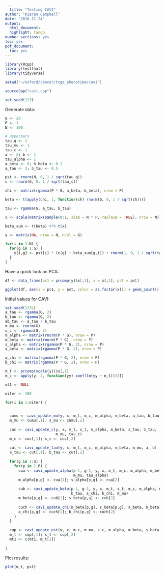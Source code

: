 ```yaml
---
  title: "Testing CAVI"
author: "Kieran Campbell"
date: '2016-11-24'
output:
  html_document:
  highlight: tango
number_sections: yes
toc: yes
pdf_document:
  toc: yes
---
```

  
```r

library(Rcpp)
library(testthat)
library(tidyverse)

setwd("~/oxford/cancer/tcga_phenotime/cavi")

sourceCpp("cavi.cpp")

set.seed(123)
```

Generate data:

```r
G <- 20
P <- 1
N <- 100

# Hyperpars
tau_q <- 1
tau_mu <- 1
tau_c <- 1
a <- 2; b <- 1
tau_alpha <- 1
a_beta <- 6; b_beta <- 0.1
a_tau <- 2; b_tau <- 0.5

pst <- rnorm(N, 0, 1 / sqrt(tau_q))
c <- rnorm(G, 0, 1 / sqrt(tau_c))

chi <- matrix(rgamma(P * G, a_beta, b_beta), nrow = P)

beta <- t(apply(chi, 1, function(ch) rnorm(G, 0, 1 / sqrt(ch))))

tau <- rgamma(G, a_tau, b_tau)

x <- scale(matrix(sample(0:1, size = N * P, replace = TRUE), nrow = N))

beta_sum <- t(beta) %*% t(x)

y <- matrix(NA, nrow = N, ncol = G)

for(i in 1:N) {
  for(g in 1:G) {
    y[i,g] <- pst[i] * (c[g] + beta_sum[g,i]) + rnorm(1, 0, 1 / sqrt(tau[g]))
  }
}
```

Have a quick look on PCA:

```r
df <- data_frame(pc1 = prcomp(y)$x[,1], x = x[,1], pst = pst)

ggplot(df, aes(x = pc1, y = pst, color = as.factor(x))) + geom_point()
```

Initial values for CAVI:

```r
set.seed(123L)
a_tau <- rgamma(G, 2)
b_tau <- rgamma(G, 2)
ab_tau <- a_tau / b_tau
m_mu <- rnorm(G)
s_c <- rgamma(G, 2)
m_alpha <- matrix(rnorm(P * G), nrow = P)
m_beta <- matrix(rnorm(P * G), nrow = P)
s_alpha <- matrix(rgamma(P * G, 2), nrow = P)
s_beta <- matrix(rgamma(P * G, 2), nrow = P)

a_chi <- matrix(rgamma(P * G, 2), nrow = P)
b_chi <- matrix(rgamma(P * G, 2), nrow = P)

m_t <- prcomp(scale(y))$x[,1]
m_c <- apply(y, 2, function(yy) coef(lm(yy ~ m_t))[2])

mt1 <- NULL

niter <- 100

for(i in 1:niter) {

  
  cumu <- cavi_update_mu(y, x, m_t, m_c, m_alpha, m_beta, a_tau, b_tau, tau_mu)
  m_mu <- cumu[,1]; s_mu <- cumu[,2]
  
  cuc <- cavi_update_c(y, x, m_t, s_t, m_alpha, m_beta, a_tau, b_tau,
                       m_mu, tau_c)
  m_c <- cuc[,1]; s_c <- cuc[,2]
  
  cut <- cavi_update_tau(y, x, m_t, m_c, m_alpha, m_beta, m_mu, a, b)
  a_tau <- cut[,1]; b_tau <- cut[,2]
  
  for(g in 1:G) {
    for(p in 1:P) {
      cua <- cavi_update_alpha(p-1, g-1, y, x, m_t, m_c, m_alpha, m_beta, a_tau, b_tau,
                               m_mu, tau_alpha)
      m_alpha[p,g] <- cua[1]; s_alpha[p,g] <- cua[2]
      
      cub <- cavi_update_beta(p-1, g-1, y, x, m_t, s_t, m_c, m_alpha, m_beta, a_tau, 
                              b_tau, a_chi, b_chi, m_mu)
      m_beta[p,g] <- cub[1]; s_beta[p,g] <- cub[2]
      
      cuch <- cavi_update_chi(m_beta[p,g], s_beta[p,g], a_beta, b_beta)
      a_chi[p,g] <- cuch[1]; b_chi[p,g] <- cuch[2]
    }
  }
  
  cup <- cavi_update_pst(y, x, m_c, m_mu, s_c, m_alpha, m_beta, s_beta, a_tau, b_tau, q, tau_q)
  m_t <- cup[,1]; s_t <- cup[,2]
  mt1 <- c(mt1, m_t[1])
  
}
```

Plot results:

```r
plot(m_t, pst)
```



